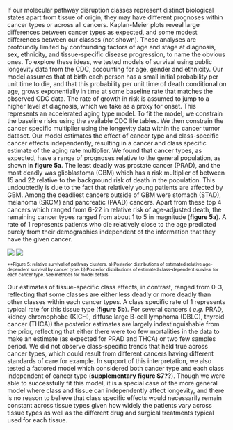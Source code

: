 

If our molecular pathway disruption classes represent distinct biological states
apart from tissue of origin, they may have different prognoses within cancer
types or across all cancers. Kaplan-Meier plots reveal large differences between
cancer types as expected, and some modest differences between our classes (not
shown). These analyses are profoundly limited by confounding factors of age and
stage at diagnosis, sex, ethnicity, and tissue-specific disease progression, to
name the obvious ones. To explore these ideas, we tested models of survival
using public longevity data from the CDC, accounting for age, gender and
ethnicity. Our model assumes that at birth each person has a small initial
probability per unit time to die, and that this probability per unit time of
death conditional on age, grows exponentially in time at some baseline rate that
matches the observed CDC data. The rate of growth in risk is assumed to jump to
a higher level at diagnosis, which we take as a proxy for onset. This represents
an accelerated aging type model. To fit the model, we constrain the baseline
risks using the available CDC life tables. We then constrain the cancer specific
multiplier using the longevity data within the cancer tumor dataset. Our model
estimates the effect of cancer type and class-specific cancer effects
independently, resulting in a cancer and class specific estimate of the aging
rate multiplier. We found that cancer types, as expected, have a range of
prognoses relative to the general population, as shown in **figure 5a**. The
least deadly was prostate cancer (PRAD), and the most deadly was glioblastoma
(GBM) which has a risk multiplier of between 15 and 22 relative to the
background risk of death in the population. This undoubtedly is due to the fact
that relatively young patients are affected by GBM. Among the deadliest cancers
outside of GBM were stomach (STAD), melanoma (SKCM) and pancreatic (PAAD)
cancers. Apart from these top 4 cancers which ranged from 6-22 in relative risk
of age-adjusted death, the remaining cancer types ranged from about 1 to 5 in
magnitude (**figure 5a**). A rate of 1 represents patients who die relatively
close to the age predicted purely from their demographics independent of the
information that they have the given cancer.

![](../figures/fig6B.png)
![](../figures/fig6C.png)
<p style="FONT-SIZE:10px; COLOR:#000000; LINE-HEIGHT:12px;">**Figure 5: relative survival of pathway clusters. a) Posterior distributions of estimated relative age-dependent survival by cancer type. b) Posterior distributions of estimated class-dependent survival for each cancer type. See methods for model details.</p>

Our estimates of tissue-specific class effects, in contrast, ranged from 0-3,
reflecting that some classes are either less deadly or more deadly than other
classes within each cancer types. A class specific rate of 1 represents typical
rate for this tissue type (**figure 5b**). For several cancers ( _e.g._ PRAD,
kidney chromophobe (KICH), diffuse large B-cell lymphoma (DBLC), thyroid cancer
(THCA)) the posterior estimates are largely indestinguishable from the prior,
reflecting that either there were too few mortalities in the data to make an
estimate (as expected for PRAD and THCA) or two few samples period. We did not
observe class-specific trends that held true across cancer types, which could
result from different cancers having different standards of care for example. In
support of this interpretation, we also tested a factored model which considered
both cancer type and each class independent of cancer type (**supplementary
figure S7??**). Though we were able to successfully fit this model, it is a
special case of the more general model where class and tissue can independently
affect longevity, and there is no reason to believe that class specific effects
would necessarily remain constant across tissue types given how widely the
patients vary across tissue types as well as the different drug and surgical
treatments typical used for each tissue.


```r

```

